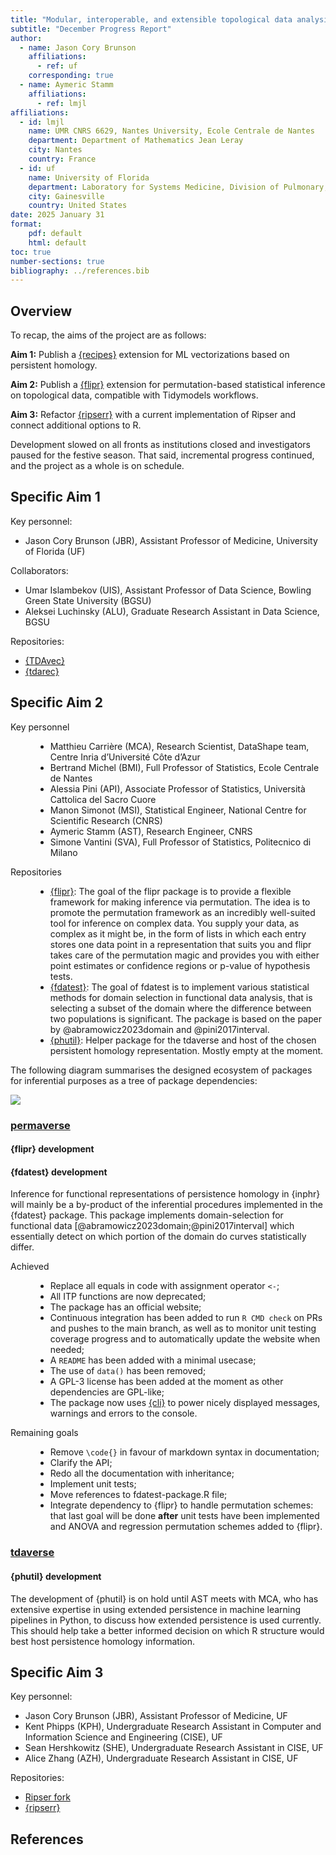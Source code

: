 ```yaml
---
title: "Modular, interoperable, and extensible topological data analysis in R"
subtitle: "December Progress Report"
author:
  - name: Jason Cory Brunson
    affiliations:
      - ref: uf
    corresponding: true
  - name: Aymeric Stamm
    affiliations: 
      - ref: lmjl
affiliations:
  - id: lmjl
    name: UMR CNRS 6629, Nantes University, Ecole Centrale de Nantes
    department: Department of Mathematics Jean Leray
    city: Nantes
    country: France
  - id: uf
    name: University of Florida
    department: Laboratory for Systems Medicine, Division of Pulmonary, Critical Care, and Sleep Medicine
    city: Gainesville
    country: United States
date: 2025 January 31
format:
    pdf: default
    html: default
toc: true
number-sections: true
bibliography: ../references.bib
---
```


## Overview

To recap, the aims of the project are as follows:

**Aim 1:**
Publish a [{recipes}](https://recipes.tidymodels.org) extension for ML vectorizations based on persistent homology.

**Aim 2:**
Publish a [{flipr}](https://lmjl-alea.github.io/flipr/) extension for permutation-based statistical inference on topological data, compatible with Tidymodels workflows.

**Aim 3:**
Refactor [{ripserr}](https://github.com/tdaverse/ripserr/) with a current implementation of Ripser and connect additional options to R.

Development slowed on all fronts as institutions closed and investigators paused for the festive season.
That said, incremental progress continued, and the project as a whole is on schedule.

## Specific Aim 1

Key personnel:

* Jason Cory Brunson (JBR), Assistant Professor of Medicine, University of Florida (UF)

Collaborators:

* Umar Islambekov (UIS), Assistant Professor of Data Science, Bowling Green State University (BGSU)
* Aleksei Luchinsky (ALU), Graduate Research Assistant in Data Science, BGSU

Repositories:

* [{TDAvec}](https://github.com/uislambekov/TDAvec/)
* [{tdarec}](https://github.com/corybrunson/tdarec)

## Specific Aim 2

Key personnel

: - Matthieu Carrière (MCA), Research Scientist, DataShape team, Centre Inria d'Université Côte d'Azur
- Bertrand Michel (BMI), Full Professor of Statistics, Ecole Centrale de Nantes
- Alessia Pini (API), Associate Professor of Statistics, Università Cattolica del Sacro Cuore
- Manon Simonot (MSI), Statistical Engineer, National Centre for Scientific Research (CNRS)
- Aymeric Stamm (AST), Research Engineer, CNRS
- Simone Vantini (SVA), Full Professor of Statistics, Politecnico di Milano

Repositories

: - [{flipr}](https://permaverse.github.io/flipr/): The goal of the flipr package is to provide a flexible framework for making inference via permutation. The idea is to promote the permutation framework as an incredibly well-suited tool for inference on complex data. You supply your data, as complex as it might be, in the form of lists in which each entry stores one data point in a representation that suits you and flipr takes care of the permutation magic and provides you with either point estimates or confidence regions or p-value of hypothesis tests.
- [{fdatest}](https://permaverse.github.io/fdatest/): The goal of fdatest is to implement various statistical methods for domain selection in functional data analysis, that is selecting a subset of the domain where the difference between two populations is significant. The package is based on the paper by @abramowicz2023domain and @pini2017interval.
- [{phutil}](https://github.com/tdaverse/phutil): Helper package for the tdaverse and host of the chosen persistent homology representation. Mostly empty at the moment.

The following diagram summarises the designed ecosystem of packages for inferential purposes as a tree of package dependencies:

![](../tdainfer-deps.png)

### [**permaverse**](https://github.com/permaverse)

#### {flipr} development

#### {fdatest} development

Inference for functional representations of persistence homology in {inphr} will mainly be a by-product of the inferential procedures implemented in the {fdatest} package. This package implements domain-selection for functional data [@abramowicz2023domain;@pini2017interval] which essentially detect on which portion of the domain do curves statistically differ.

Achieved

: - Replace all equals in code with assignment operator `<-`;
- All ITP functions are now deprecated;
- The package has an official website;
- Continuous integration has been added to run `R CMD check` on PRs and pushes to the main branch, as well as to monitor unit testing coverage progress and to automatically update the website when needed;
- A `README` has been added with a minimal usecase;
- The use of `data()` has been removed;
- A GPL-3 license has been added at the moment as other dependencies are GPL-like;
- The package now uses [{cli}](https://cli.r-lib.org) to power nicely displayed messages, warnings and errors to the console.

Remaining goals

: - Remove `\code{}` in favour of markdown syntax in documentation;
- Clarify the API;
- Redo all the documentation with inheritance;
- Implement unit tests;
- Move references to fdatest-package.R file;
- Integrate dependency to {flipr} to handle permutation schemes: that last goal will be done **after** unit tests have been implemented and ANOVA and regression permutation schemes added to {flipr}.

### [**tdaverse**](https://github.com/tdaverse)

#### {phutil} development

The development of {phutil} is on hold until AST meets with MCA, who has extensive expertise in using extended persistence in machine learning pipelines in Python, to discuss how extended persistence is used currently. This should help take a better informed decision on which R structure would best host persistence homology information.

## Specific Aim 3

Key personnel:

* Jason Cory Brunson (JBR), Assistant Professor of Medicine, UF
* Kent Phipps (KPH), Undergraduate Research Assistant in Computer and Information Science and Engineering (CISE), UF
* Sean Hershkowitz (SHE), Undergraduate Research Assistant in CISE, UF
* Alice Zhang (AZH), Undergraduate Research Assistant in CISE, UF

Repositories:

* [Ripser fork](https://github.com/strongKs/ripser)
* [{ripserr}](https://github.com/tdaverse/ripserr/)

## References
